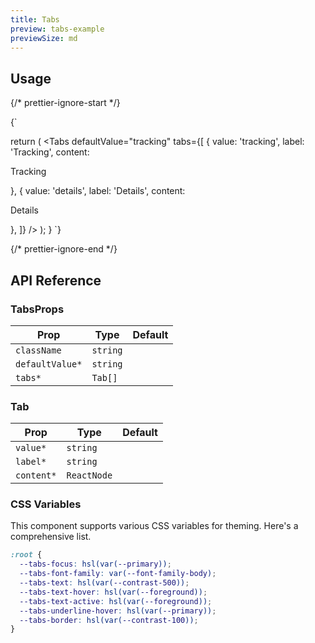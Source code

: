 ```yaml
---
title: Tabs
preview: tabs-example
previewSize: md
---
```


## Usage

{/* prettier-ignore-start */}

<CodeBlock lang="ts">{`

  return (
      <Tabs
        defaultValue="tracking"
        tabs={[
          { value: 'tracking', label: 'Tracking', content: <p>Tracking</p> },
          { value: 'details', label: 'Details', content: <p>Details</p> },
        ]}
      />
  );
}
`}
</CodeBlock>

{/* prettier-ignore-end */}

## API Reference

### TabsProps

| Prop            | Type                                       | Default |
| --------------- | ------------------------------------------ | ------- |
| `className`     | `string`                                   |         |
| `defaultValue*` | `string`                                   |         |
| `tabs*`         | `Tab[]` <Tooltip content="See Tab below"/> |         |

### Tab

| Prop       | Type        | Default |
| ---------- | ----------- | ------- |
| `value*`   | `string`    |         |
| `label*`   | `string`    |         |
| `content*` | `ReactNode` |         |

### CSS Variables

This component supports various CSS variables for theming. Here's a comprehensive list.

```css
:root {
  --tabs-focus: hsl(var(--primary));
  --tabs-font-family: var(--font-family-body);
  --tabs-text: hsl(var(--contrast-500));
  --tabs-text-hover: hsl(var(--foreground));
  --tabs-text-active: hsl(var(--foreground));
  --tabs-underline-hover: hsl(var(--primary));
  --tabs-border: hsl(var(--contrast-100));
}
```
